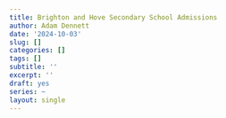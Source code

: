 ```yaml
---
title: Brighton and Hove Secondary School Admissions
author: Adam Dennett
date: '2024-10-03'
slug: []
categories: []
tags: []
subtitle: ''
excerpt: ''
draft: yes
series: ~
layout: single
---
```

